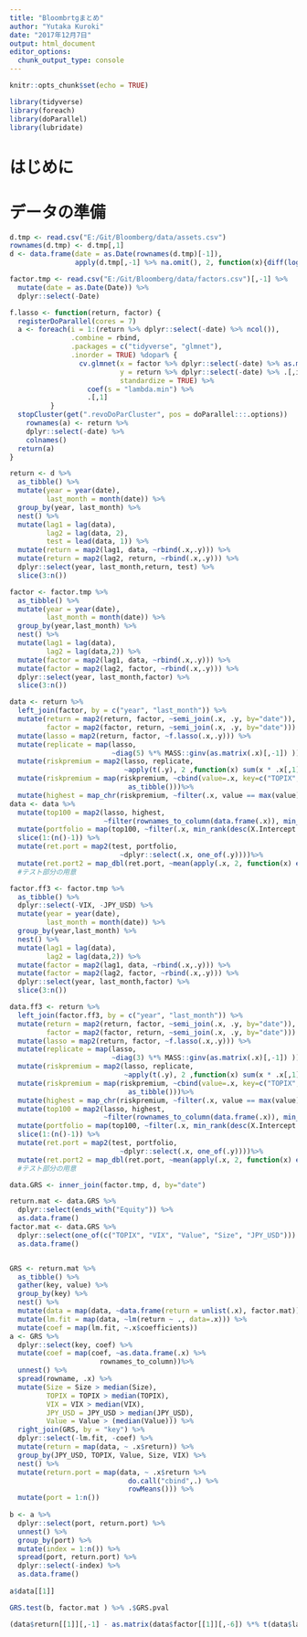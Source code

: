 ```yaml
---
title: "Bloombrtgまとめ"
author: "Yutaka Kuroki"
date: "2017年12月7日"
output: html_document
editor_options: 
  chunk_output_type: console
---
```


```r
knitr::opts_chunk$set(echo = TRUE)
```

```r
library(tidyverse)
library(foreach)
library(doParallel)
library(lubridate)
```


# はじめに

# データの準備

```r
d.tmp <- read.csv("E:/Git/Bloomberg/data/assets.csv")
rownames(d.tmp) <- d.tmp[,1]
d <- data.frame(date = as.Date(rownames(d.tmp)[-1]),
                apply(d.tmp[,-1] %>% na.omit(), 2, function(x){diff(log(x))}))
```

```r
factor.tmp <- read.csv("E:/Git/Bloomberg/data/factors.csv")[,-1] %>% 
  mutate(date = as.Date(Date)) %>% 
  dplyr::select(-Date)
```

```r

f.lasso <- function(return, factor) {
  registerDoParallel(cores = 7)
  a <- foreach(i = 1:(return %>% dplyr::select(-date) %>% ncol()),
               .combine = rbind,
               .packages = c("tidyverse", "glmnet"),
               .inorder = TRUE) %dopar% {
                 cv.glmnet(x = factor %>% dplyr::select(-date) %>% as.matrix(),
                           y = return %>% dplyr::select(-date) %>% .[,i] %>% as.matrix(),
                           standardize = TRUE) %>% 
                   coef(s = "lambda.min") %>% 
                   .[,1]
          }
  stopCluster(get(".revoDoParCluster", pos = doParallel:::.options))
    rownames(a) <- return %>% 
    dplyr::select(-date) %>% 
    colnames()
  return(a)
}

```

```r
return <- d %>% 
  as_tibble() %>% 
  mutate(year = year(date),
         last_month = month(date)) %>% 
  group_by(year, last_month) %>% 
  nest() %>% 
  mutate(lag1 = lag(data),
         lag2 = lag(data, 2),
         test = lead(data, 1)) %>% 
  mutate(return = map2(lag1, data, ~rbind(.x,.y))) %>% 
  mutate(return = map2(lag2, return, ~rbind(.x,.y))) %>% 
  dplyr::select(year, last_month,return, test) %>% 
  slice(3:n())

factor <- factor.tmp %>% 
  as_tibble() %>% 
  mutate(year = year(date),
         last_month = month(date)) %>%
  group_by(year,last_month) %>% 
  nest() %>% 
  mutate(lag1 = lag(data),
         lag2 = lag(data,2)) %>% 
  mutate(factor = map2(lag1, data, ~rbind(.x,.y))) %>% 
  mutate(factor = map2(lag2, factor, ~rbind(.x,.y))) %>% 
  dplyr::select(year, last_month,factor) %>% 
  slice(3:n()) 

data <- return %>% 
  left_join(factor, by = c("year", "last_month")) %>% 
  mutate(return = map2(return, factor, ~semi_join(.x, .y, by="date")),
         factor = map2(factor, return, ~semi_join(.x, .y, by="date"))) %>% 
  mutate(lasso = map2(return, factor, ~f.lasso(.x,.y))) %>% 
  mutate(replicate = map(lasso,
                         ~diag(5) %*% MASS::ginv(as.matrix(.x)[,-1]) )) %>%
  mutate(riskpremium = map2(lasso, replicate,
                            ~apply(t(.y), 2 ,function(x) sum(x * .x[,1])))) %>% 
  mutate(riskpremium = map(riskpremium, ~cbind(value=.x, key=c("TOPIX", "VIX", "Value", "Size", "JPY_USD")) %>% 
                             as_tibble()))%>% 
  mutate(highest = map_chr(riskpremium, ~filter(.x, value == max(value))$key))
data <- data %>% 
  mutate(top100 = map2(lasso, highest,
                       ~filter(rownames_to_column(data.frame(.x)), min_rank(desc(.y)) <= 100))) %>% 
  mutate(portfolio = map(top100, ~filter(.x, min_rank(desc(X.Intercept.)) <= 30)$rowname))%>% 
  slice(1:(n()-1)) %>% 
  mutate(ret.port = map2(test, portfolio, 
                           ~dplyr::select(.x, one_of(.y))))%>% 
  mutate(ret.port2 = map_dbl(ret.port, ~mean(apply(.x, 2, function(x) exp(sum(x))))))
  #テスト部分の用意

```


```r

factor.ff3 <- factor.tmp %>% 
  as_tibble() %>% 
  dplyr::select(-VIX, -JPY_USD) %>% 
  mutate(year = year(date),
         last_month = month(date)) %>%
  group_by(year,last_month) %>% 
  nest() %>% 
  mutate(lag1 = lag(data),
         lag2 = lag(data,2)) %>% 
  mutate(factor = map2(lag1, data, ~rbind(.x,.y))) %>% 
  mutate(factor = map2(lag2, factor, ~rbind(.x,.y))) %>% 
  dplyr::select(year, last_month,factor) %>% 
  slice(3:n()) 

data.ff3 <- return %>% 
  left_join(factor.ff3, by = c("year", "last_month")) %>% 
  mutate(return = map2(return, factor, ~semi_join(.x, .y, by="date")),
         factor = map2(factor, return, ~semi_join(.x, .y, by="date"))) %>% 
  mutate(lasso = map2(return, factor, ~f.lasso(.x,.y))) %>% 
  mutate(replicate = map(lasso,
                         ~diag(3) %*% MASS::ginv(as.matrix(.x)[,-1]) )) %>%
  mutate(riskpremium = map2(lasso, replicate,
                            ~apply(t(.y), 2 ,function(x) sum(x * .x[,1])))) %>% 
  mutate(riskpremium = map(riskpremium, ~cbind(value=.x, key=c("TOPIX", "Value", "Size")) %>% 
                             as_tibble()))%>% 
  mutate(highest = map_chr(riskpremium, ~filter(.x, value == max(value))$key)) %>% 
  mutate(top100 = map2(lasso, highest,
                       ~filter(rownames_to_column(data.frame(.x)), min_rank(desc(Value)) <= 100))) %>% 
  mutate(portfolio = map(top100, ~filter(.x, min_rank(desc(X.Intercept.)) <= 30)$rowname))%>% 
  slice(1:(n()-1)) %>% 
  mutate(ret.port = map2(test, portfolio, 
                           ~dplyr::select(.x, one_of(.y))))%>% 
  mutate(ret.port2 = map_dbl(ret.port, ~mean(apply(.x, 2, function(x) exp(sum(x))))))
  #テスト部分の用意

```

```r
data.GRS <- inner_join(factor.tmp, d, by="date")

return.mat <- data.GRS %>% 
  dplyr::select(ends_with("Equity")) %>% 
  as.data.frame()
factor.mat <- data.GRS %>% 
  dplyr::select(one_of(c("TOPIX", "VIX", "Value", "Size", "JPY_USD"))) %>% 
  as.data.frame()


GRS <- return.mat %>% 
  as_tibble() %>% 
  gather(key, value) %>% 
  group_by(key) %>% 
  nest() %>%
  mutate(data = map(data, ~data.frame(return = unlist(.x), factor.mat))) %>% 
  mutate(lm.fit = map(data, ~lm(return ~ ., data=.x))) %>% 
  mutate(coef = map(lm.fit, ~.x$coefficients)) 
a <- GRS %>% 
  dplyr::select(key, coef) %>% 
  mutate(coef = map(coef, ~as.data.frame(.x) %>% 
                      rownames_to_column))%>% 
  unnest() %>% 
  spread(rowname, .x) %>% 
  mutate(Size = Size > median(Size),
         TOPIX = TOPIX > median(TOPIX),
         VIX = VIX > median(VIX),
         JPY_USD = JPY_USD > median(JPY_USD),
         Value = Value > (median(Value))) %>% 
  right_join(GRS, by = "key") %>% 
  dplyr::select(-lm.fit, -coef) %>% 
  mutate(return = map(data, ~ .x$return)) %>%
  group_by(JPY_USD, TOPIX, Value, Size, VIX) %>% 
  nest() %>% 
  mutate(return.port = map(data, ~ .x$return %>% 
                             do.call("cbind",.) %>% 
                             rowMeans())) %>% 
  mutate(port = 1:n())
  
b <- a %>% 
  dplyr::select(port, return.port) %>% 
  unnest() %>% 
  group_by(port) %>% 
  mutate(index = 1:n()) %>% 
  spread(port, return.port) %>% 
  dplyr::select(-index) %>% 
  as.data.frame()
  
a$data[[1]]

GRS.test(b, factor.mat ) %>% .$GRS.pval
```


```r
(data$return[[1]][,-1] - as.matrix(data$factor[[1]][,-6]) %*% t(data$lasso[[1]][,-1])) %>% as.matrix() %>% as.vector() %>%  summary()
```

